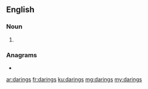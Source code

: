 ==English==

===Noun===
{{head|en|noun plural form}}

# {{plural of|daring|lang=en}}

===Anagrams===
* {{l|en|gradins}}

[[ar:darings]]
[[fr:darings]]
[[ku:darings]]
[[mg:darings]]
[[my:darings]]